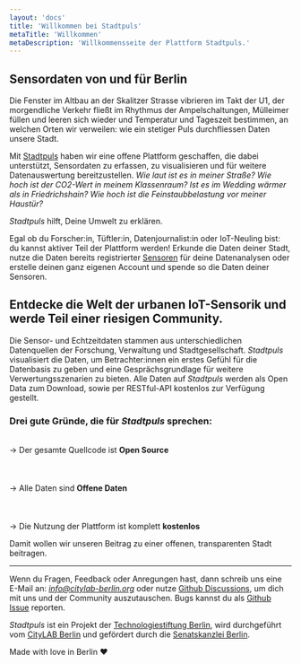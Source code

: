 ```yaml
---
layout: 'docs'
title: 'Willkommen bei Stadtpuls'
metaTitle: 'Willkommen'
metaDescription: 'Willkommensseite der Plattform Stadtpuls.'
---
```



## Sensordaten von und für Berlin

Die Fenster im Altbau an der Skalitzer Strasse vibrieren im Takt der U1, der morgendliche Verkehr fließt im Rhythmus der Ampelschaltungen, Mülleimer füllen und leeren sich wieder und Temperatur und Tageszeit bestimmen, an welchen Orten wir verweilen: wie ein stetiger Puls durchfliessen Daten unsere Stadt. 

Mit <a href="https://www.stadtpuls.com">Stadtpuls</a> haben wir eine offene Plattform geschaffen, die dabei unterstützt, Sensordaten zu erfassen, zu visualisieren und für weitere Datenauswertung bereitzustellen. *Wie laut ist es in meiner Straße? Wie hoch ist der CO2-Wert in meinem Klassenraum? Ist es im Wedding wärmer als in Friedrichshain? Wie hoch ist die Feinstaubbelastung vor meiner Haustür?* 

*Stadtpuls* hilft, Deine Umwelt zu erklären.

Egal ob du Forscher:in, Tüftler:in, Datenjournalist:in oder IoT-Neuling bist: du kannst aktiver Teil der Plattform werden! Erkunde die Daten deiner Stadt, nutze die Daten bereits registrierter <a href='/sensors'>Sensoren</a> für deine Datenanalysen oder erstelle deinen ganz eigenen Account und spende so die Daten deiner Sensoren.


## Entdecke die Welt der urbanen IoT-Sensorik und werde Teil einer riesigen Community.

Die Sensor- und Echtzeitdaten stammen aus unterschiedlichen Datenquellen der Forschung, Verwaltung und Stadtgesellschaft. *Stadtpuls* visualisiert die Daten, um Betrachter:innen ein erstes Gefühl für die Datenbasis zu geben und eine Gesprächsgrundlage für weitere Verwertungsszenarien zu bieten. Alle Daten auf *Stadtpuls* werden als Open Data zum Download, sowie per RESTful-API kostenlos zur Verfügung gestellt.


### Drei gute Gründe, die für *Stadtpuls* sprechen:
<br/>
<span className="w-12 h-12 rounded-full bg-gray-200" style={{padding: '0.3em 0.5em 0.3em 0.5em'}}>→</span> Der gesamte Quellcode ist <strong>Open Source</strong>
<br></br>
<br></br>
<span className="w-12 h-12 rounded-full bg-gray-200" style={{padding: '0.3em 0.5em 0.3em 0.5em'}}>→</span> Alle Daten sind <strong>Offene Daten</strong>
<br></br>
<br></br>
<span className="w-12 h-12 rounded-full bg-gray-200" style={{padding: '0.3em 0.5em 0.3em 0.5em'}}>→</span> Die Nutzung der Plattform ist komplett <strong>kostenlos</strong>

Damit wollen wir unseren Beitrag zu einer offenen, transparenten Stadt beitragen.

---

Wenn du Fragen, Feedback oder Anregungen hast, dann schreib uns eine E-Mail an: *info@citylab-berlin.org* oder nutze <a href="https://github.com/technologiestiftung/stadtpuls/discussions">Github Discussions</a>, um dich mit uns und der Community auszutauschen. Bugs kannst du als <a href="https://github.com/technologiestiftung/stadtpuls-community/issues">Github Issue</a> reporten.

*Stadtpuls* ist ein Projekt der <a href="https://www.technologiestiftung-berlin.de" target="_blank">Technologiestiftung Berlin</a>, wird durchgeführt vom <a href="https://www.citylab-berlin.org" target="_blank">CityLAB Berlin</a> und gefördert durch die <a href="https://www.berlin.de/rbmskzl/" target="_blank">Senatskanzlei Berlin</a>.

Made with love in Berlin &#10084;&#65039;

